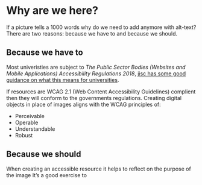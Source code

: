 # Why are we here?

If a picture tells a 1000 words why do we need to add anymore with alt-text? There are two reasons: because we have to and because we should.

## Because we have to

Most univeristies are subject to *The Public Sector Bodies (Websites and Mobile Applications) Accessibility Regulations 2018*, [jisc has some good guidance on what this means for universities](https://www.jisc.ac.uk/accessibility). 

If resources are WCAG 2.1 (Web Content Accessibility Guidelines) complient then they will conform to the governments regulations. Creating digital objects in place of images aligns with the WCAG principles of:

- Perceivable
- Operable
- Understandable
- Robust

## Because we should

When creating an accessible resource it helps to reflect on the purpose of the image It's a good exercise to 